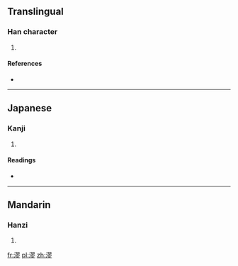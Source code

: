 ==Translingual==

===Han character===
{{Han char|rn=85|rad=水|as=11|sn=14|four=3712<sub>2</sub>|canj=水尸一竹 (ESMH)}}

# {{defn|Han|sort=水11}}

====References====
* {{Han ref|kx=0648.020|dkj=18182|dj=1057.160|hdz=31733.080|uh=6F3B|ud=28475|bh=E27B|bd=57979}}

----

==Japanese==

===Kanji===
{{ja-kanji|grade=|rs=水11}}

# {{defn|Japanese|sort=水11}}

====Readings====
* {{ja-readings|on=[[りょう]] (ryō), [[りゅう]] (ryū), [[る]] (ru)|kun=}}

----

==Mandarin==

===Hanzi===
{{cmn-hanzi|pin=[[liáo]] ([[liao2]])|wg=liao<sup>2</sup>}}

# {{defn|Mandarin|sort=水11}}

[[fr:漻]]
[[pl:漻]]
[[zh:漻]]